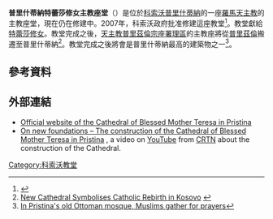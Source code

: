 '''普里什蒂納特蕾莎修女主教座堂'''（{{lang-sq|Katedralja e së Lumes Nënë Tereza në Prishtinë}}）是位於[[科索沃|科索沃]][[普里什蒂納|普里什蒂納]]的一座[[羅馬天主教|羅馬天主教]]的主教座堂，現在仍在修建中。2007年，科索沃政府批准修建這座教堂<ref>{{Cite web |url=http://www.eni.ch/featured/article.php?id=730 |title=Kosovo Catholics plan cathedral to honour Mother Teresa |access-date=2015-01-17 |archive-date=2011-06-04 |archive-url=https://web.archive.org/web/20110604203459/http://www.eni.ch/featured/article.php?id=730 |dead-url=yes }}</ref>。教堂獻給[[特蕾莎修女|特蕾莎修女]]。教堂完成之後，[[天主教普里茲倫宗座署理區|天主教普里茲倫宗座署理區]]的主教座將從[[普里茲倫|普里茲倫]]搬遷至普里什蒂納<ref name="BIRN">[http://kosovo.birn.eu.com/en/1/70/4101/ New Cathedral Symbolises Catholic Rebirth in Kosovo] {{webarchive|url=https://web.archive.org/web/20111211070113/http://kosovo.birn.eu.com/en/1/70/4101 |date=2011-12-11 }}</ref>。教堂完成之後將會是普里什蒂納最高的建築物之一<ref>[http://rtv.rtrlondon.co.uk/2008-09-05/3f71d290.html In Pristina's old Ottoman mosque, Muslims gather for prayers]{{dead link|date=2018年1月 |bot=InternetArchiveBot |fix-attempted=yes }}</ref>。
==參考資料==
{{reflist}}
==外部連結==
* [https://web.archive.org/web/20110724162417/http://www.katedralja.org/cms/index.php Official website of the Cathedral of Blessed Mother Teresa in Pristina]
* [http://www.youtube.com/watch?v=7CLAJNAdDak On new foundations – The construction of the Cathedral of Blessed Mother Teresa in Pristina] {{Wayback|url=http://www.youtube.com/watch?v=7CLAJNAdDak |date=20170407080022 }}, a video on [[YouTube|YouTube]] from [http://www.crtn.org/ CRTN] {{Wayback|url=http://www.crtn.org/ |date=20210210131523 }} about the construction of the Cathedral.
{{coord|42|39|23|N|21|09|34|E|region:RS-25_type:landmark_source:kolossus-dewiki|display=title}}
[[Category:科索沃教堂|Category:科索沃教堂]]